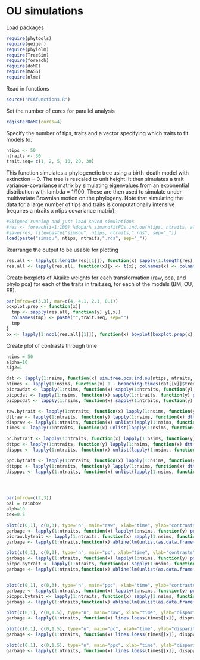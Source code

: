 # OU simulations

Load packages
``` r
require(phytools)
require(geiger)
require(phylolm)
require(TreeSim)
require(foreach)
require(doMC)
require(MASS)
require(nlme)
```

Read in functions
``` r
source("PCAfunctions.R")
```

Set the number of cores for parallel analysis
``` r
registerDoMC(cores=4)
```

Specify the number of tips, traits and a vector specifying which traits to fit models to.
``` r
ntips <- 50
ntraits <- 30
trait.seq= c(1, 2, 5, 10, 20, 30)
```

This function simulates a phylogenetic tree using a birth-death model with extinction = 0. The tree is rescaled to unit height. It then simulates a trait variance-covariance matrix by simulating eigenvalues from an exponential distribution with lambda = 1/100. These are then used to simulate under multivariate Brownian motion on the phylogeny. Note that simulating the data for a large number of tips and traits is computationally intensive (requires a ntraits x ntips covariance matrix).

``` r
#Skipped running and just load saved simulations
#res <- foreach(i=1:100) %dopar% simandfitPCs.ind.ou(ntips, ntraits, alpha=2, sig2=1, trait.seq=trait.seq)
#save(res, file=paste("simsou", ntips, ntraits,".rds", sep="_"))
load(paste("simsou", ntips, ntraits,".rds", sep="_"))
```

Rearrange the output to be usable for plotting
``` r
res.all <- lapply(1:length(res[[1]]), function(x) sapply(1:length(res), function(y) res[[y]][[x]]))
res.all <- lapply(res.all, function(x){x <- t(x); colnames(x) <- colnames(res[[1]][[1]]); x})
```

Create boxplots of Akaike weights for each transformation (raw, pca, and phylo  pca) for each of the traits in trait.seq, for each of the models (BM, OU, EB).
``` r
par(mfrow=c(3,3), mar=c(4, 4.1, 2.1, 0.1))
boxplot.prep <- function(x){
  tmp <- sapply(res.all, function(y) y[,x])
  colnames(tmp) <- paste("",trait.seq, sep="")
  tmp
}
bx <- lapply(1:ncol(res.all[[1]]), function(x) boxplot(boxplot.prep(x), ylab="AICw",xlab="Trait", main=colnames(res.all[[1]])[x]))
```

Create plot of contrasts through time
``` r
nsims = 50
alpha=10
sig2=1

dat <- lapply(1:nsims, function(x) sim.tree.pcs.ind.ou(ntips, ntraits, alpha, sig2))
btimes <- lapply(1:nsims, function(x) 1 - branching.times(dat[[x]]$tree))
picrawdat <- lapply(1:nsims, function(x) sapply(1:ntraits, function(y) pic(dat[[x]]$raw[,y], dat[[x]]$tree)))
picpcdat <- lapply(1:nsims, function(x) sapply(1:ntraits, function(y) pic(dat[[x]]$pc[,y], dat[[x]]$tree)))
picppcdat <- lapply(1:nsims, function(x) sapply(1:ntraits, function(y) pic(dat[[x]]$ppc[,y], dat[[x]]$tree)))

raw.bytrait <- lapply(1:ntraits, function(x) lapply(1:nsims, function(y) dat[[y]]$raw[,x]))
dttraw <- lapply(1:ntraits, function(y) lapply(1:nsims, function(x) dtt(dat[[x]]$tree, raw.bytrait[[y]][[x]], plot=FALSE)))
dispraw <- lapply(1:ntraits, function(x) unlist(lapply(1:nsims, function(y) dttraw[[x]][[y]]$dtt)))
times <- lapply(1:ntraits, function(x) unlist(lapply(1:nsims, function(y) dttraw[[x]][[y]]$times)))

pc.bytrait <- lapply(1:ntraits, function(x) lapply(1:nsims, function(y) dat[[y]]$pc[,x]))
dttpc <- lapply(1:ntraits, function(y) lapply(1:nsims, function(x) dtt(dat[[x]]$tree, pc.bytrait[[y]][[x]], plot=FALSE)))
disppc <- lapply(1:ntraits, function(x) unlist(lapply(1:nsims, function(y) dttpc[[x]][[y]]$dtt)))

ppc.bytrait <- lapply(1:ntraits, function(x) lapply(1:nsims, function(y) dat[[y]]$ppc[,x]))
dttppc <- lapply(1:ntraits, function(y) lapply(1:nsims, function(x) dtt(dat[[x]]$tree, ppc.bytrait[[y]][[x]], plot=FALSE)))
dispppc <- lapply(1:ntraits, function(x) unlist(lapply(1:nsims, function(y) dttppc[[x]][[y]]$dtt)))




par(mfrow=c(2,3))
pal = rainbow
alph=10
cex=0.5

plot(c(0,1), c(0,3), type='n', main="raw", xlab="time", ylab="contrasts")
garbage <- lapply(1:ntraits, function(x) lapply(1:nsims, function(y) points(btimes[[y]], abs(picrawdat[[y]][,x]), col=makeTransparent(pal(ntraits)[x], alpha=alph),bg=makeTransparent(pal(ntraits)[x], alpha=alph), cex=cex, pch=21)))
picraw.bytrait <- lapply(1:ntraits, function(x) sapply(1:nsims, function(y) abs(picrawdat[[y]][,x])))
garbage <- lapply(1:ntraits,function(x) abline(lm(unlist(as.data.frame(picraw.bytrait[[x]]))~unlist(btimes)), col=pal(ntraits)[x], lwd=1.5))

plot(c(0,1), c(0,3), type='n', main="pc", xlab="time", ylab="contrasts")
garbage <- lapply(1:ntraits, function(x) lapply(1:nsims, function(y) points(btimes[[y]], abs(picpcdat[[y]][,x]), col=makeTransparent(pal(ntraits)[x], alpha=alph),bg=makeTransparent(pal(ntraits)[x], alpha=alph), cex=cex, pch=21)))
picpc.bytrait <- lapply(1:ntraits, function(x) sapply(1:nsims, function(y) abs(picpcdat[[y]][,x])))
garbage <- lapply(1:ntraits,function(x) abline(lm(unlist(as.data.frame(picpc.bytrait[[x]]))~unlist(btimes)), col=pal(ntraits)[x], lwd=1.5))


plot(c(0,1), c(0,3), type='n', main="ppc", xlab="time", ylab="contrasts")
garbage <- lapply(1:ntraits, function(x) lapply(1:nsims, function(y) points(btimes[[y]], abs(picppcdat[[y]][,x]), col=makeTransparent(pal(ntraits)[x], alpha=alph),bg=makeTransparent(pal(ntraits)[x], alpha=alph), cex=cex, pch=21)))
picppc.bytrait <- lapply(1:ntraits, function(x) sapply(1:nsims, function(y) abs(picppcdat[[y]][,x])))
garbage <- lapply(1:ntraits,function(x) abline(lm(unlist(as.data.frame(picppc.bytrait[[x]]))~unlist(btimes)), col=pal(ntraits)[x], lwd=1.5))

plot(c(0,1), c(0,1.5), type="n", main="raw", xlab="time", ylab="disparity")
garbage <- lapply(1:ntraits, function(x) lines.loess(times[[x]], dispraw[[x]], col=pal(ntraits)[x]))

plot(c(0,1), c(0,1.5), type="n", main="pc", xlab="time", ylab="disparity")
garbage <- lapply(1:ntraits, function(x) lines.loess(times[[x]], disppc[[x]], col=pal(ntraits)[x]))

plot(c(0,1), c(0,1.5), type="n", main="ppc", xlab="time", ylab="disparity")
garbage <- lapply(1:ntraits, function(x) lines.loess(times[[x]], dispppc[[x]], col=pal(ntraits)[x]))
```
